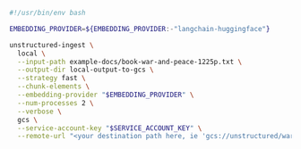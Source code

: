 ```bash Shell
#!/usr/bin/env bash

EMBEDDING_PROVIDER=${EMBEDDING_PROVIDER:-"langchain-huggingface"}

unstructured-ingest \
  local \
  --input-path example-docs/book-war-and-peace-1225p.txt \
  --output-dir local-output-to-gcs \
  --strategy fast \
  --chunk-elements \
  --embedding-provider "$EMBEDDING_PROVIDER" \
  --num-processes 2 \
  --verbose \
  gcs \
  --service-account-key "$SERVICE_ACCOUNT_KEY" \
  --remote-url "<your destination path here, ie 'gcs://unstructured/war-and-peace-output'>"
```
